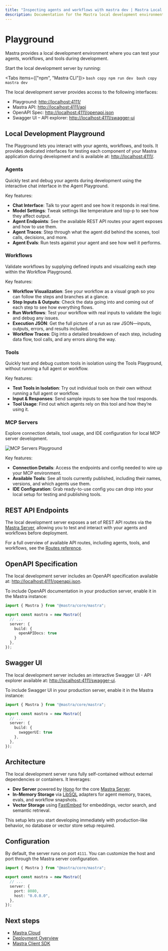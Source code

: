 ```yaml
---
title: "Inspecting agents and workflows with mastra dev | Mastra Local Dev Docs"
description: Documentation for the Mastra local development environment for Mastra applications.
---
```



# Playground

Mastra provides a local development environment where you can test your agents, workflows, and tools during development.

Start the local development server by running:

<Tabs items={["npm", "Mastra CLI"]}>
  <Tab>
    ```bash copy
    npm run dev
    ```
  </Tab>
  <Tab>
    ```bash copy
    mastra dev
    ```
  </Tab>
</Tabs>

The local development server provides access to the following interfaces:

- Playground: [http://localhost:4111/](http://localhost:4111/)
- Mastra API: [http://localhost:4111/api](http://localhost:4111/api)
- OpenAPI Spec: [http://localhost:4111/openapi.json](http://localhost:4111/openapi.json)
- Swagger UI – API explorer: [http://localhost:4111/swagger-ui](http://localhost:4111/swagger-ui)

## Local Development Playground

The Playground lets you interact with your agents, workflows, and tools. It provides dedicated interfaces for testing each component of your Mastra application during development and is available at: [http://localhost:4111/](http://localhost:4111/).

<YouTube id="spGlcTEjuXY" startTime={126}/>

### Agents

Quickly test and debug your agents during development using the interactive chat interface in the Agent Playground.

<VideoPlayer
  src="https://res.cloudinary.com/mastra-assets/video/upload/v1751406022/local-dev-agents-playground_100_m3begx.mp4"
/>

Key features:

- **Chat Interface**: Talk to your agent and see how it responds in real time.
- **Model Settings**: Tweak settings like temperature and top-p to see how they affect output.
- **Agent Endpoints**: See the available REST API routes your agent exposes and how to use them.
- **Agent Traces**: Step through what the agent did behind the scenes, tool calls, decisions, and more.
- **Agent Evals**: Run tests against your agent and see how well it performs.

### Workflows

Validate workflows by supplying defined inputs and visualizing each step within the Workflow Playground.

<VideoPlayer
  src="https://res.cloudinary.com/mastra-assets/video/upload/v1751406027/local-dev-workflows-playground_100_rbc466.mp4"
/>

Key features:

- **Workflow Visualization**: See your workflow as a visual graph so you can follow the steps and branches at a glance.
- **Step Inputs & Outputs**: Check the data going into and coming out of each step to see how everything flows.
- **Run Workflows**: Test your workflow with real inputs to validate the logic and debug any issues.
- **Execution JSON**: Get the full picture of a run as raw JSON—inputs, outputs, errors, and results included.
- **Workflow Traces**: Dig into a detailed breakdown of each step, including data flow, tool calls, and any errors along the way.

### Tools

Quickly test and debug custom tools in isolation using the Tools Playground, without running a full agent or workflow.

<VideoPlayer
  src="https://res.cloudinary.com/mastra-assets/video/upload/v1751406316/local-dev-agents-tools_100_fe1jdt.mp4"
/>

Key features:

- **Test Tools in Isolation**: Try out individual tools on their own without running a full agent or workflow.
- **Input & Responses**: Send sample inputs to see how the tool responds.
- **Tool Usage**: Find out which agents rely on this tool and how they’re using it.


### MCP Servers

Explore connection details, tool usage, and IDE configuration for local MCP server development.

![MCP Servers Playground](/image/local-dev/local-dev-mcp-server-playground.jpg)

Key features:

- **Connection Details**: Access the endpoints and config needed to wire up your MCP environment.
- **Available Tools**:  See all tools currently published, including their names, versions, and which agents use them.
- **IDE Configuration**: Grab ready-to-use config you can drop into your local setup for testing and publishing tools.


## REST API Endpoints

The local development server exposes a set of REST API routes via the [Mastra Server](/docs/deployment/server), allowing you to test and interact with your agents and workflows before deployment.

For a full overview of available API routes, including agents, tools, and workflows, see the [Routes reference](/reference/cli/dev#routes).

## OpenAPI Specification

The local development server includes an OpenAPI specification available at: [http://localhost:4111/openapi.json](http://localhost:4111/openapi.json).

To include OpenAPI documentation in your production server, enable it in the Mastra instance:

```typescript {7} filename="src/mastra/index.ts" showLineNumbers copy
import { Mastra } from "@mastra/core/mastra";

export const mastra = new Mastra({
  // ...
  server: {
    build: {
      openAPIDocs: true
    }
  },
});
```

## Swagger UI

The local development server includes an interactive Swagger UI - API explorer available at: [http://localhost:4111/swagger-ui](http://localhost:4111/swagger-ui).

To include Swagger UI in your production server, enable it in the Mastra instance:

```typescript {7} filename="src/mastra/index.ts" showLineNumbers copy
import { Mastra } from "@mastra/core/mastra";

export const mastra = new Mastra({
  // ...
  server: {
    build: {
      swaggerUI: true
    },
  },
});
```

## Architecture

The local development server runs fully self-contained without external dependencies or containers. It leverages:

- **Dev Server** powered by [Hono](https://hono.dev) for the core [Mastra Server](/docs/deployment/server).
- **In-Memory Storage** via [LibSQL](https://libsql.org/) adapters for agent memory, traces, evals, and workflow snapshots.
- **Vector Storage** using [FastEmbed](https://github.com/qdrant/fastembed) for embeddings, vector search, and semantic retrieval.

This setup lets you start developing immediately with production-like behavior, no database or vector store setup required.

## Configuration

By default, the server runs on port `4111`. You can customize the host and port through the Mastra server configuration.

```typescript {6,7} filename="src/mastra/index.ts" showLineNumbers copy
import { Mastra } from "@mastra/core/mastra";

export const mastra = new Mastra({
  // ...
  server: {
    port: 8080,
    host: "0.0.0.0",
  },
});
```


## Next steps

- [Mastra Cloud](/docs/mastra-cloud/overview)
- [Deployment Overview](/docs/deployment/overview)
- [Mastra Client SDK](/docs/client-js/overview)
